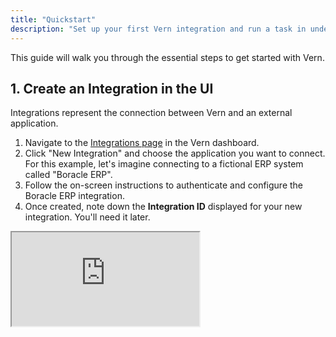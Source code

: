 ```yaml
---
title: "Quickstart"
description: "Set up your first Vern integration and run a task in under 5 minutes"
---
```


This guide will walk you through the essential steps to get started with Vern.

## 1. Create an Integration in the UI

Integrations represent the connection between Vern and an external application.

1.  Navigate to the [Integrations page](https://vern.so/integrations) in the Vern dashboard.
2.  Click "New Integration" and choose the application you want to connect. For this example, let's imagine connecting to a fictional ERP system called "Boracle ERP".
3.  Follow the on-screen instructions to authenticate and configure the Boracle ERP integration.
4.  Once created, note down the **Integration ID** displayed for your new integration. You'll need it later.

<div style={{ position: "relative", paddingBottom: "56.25%", height: 0 }}>
  <iframe
    className="shadow-lg"
    style={{
      position: "absolute",
      top: 0,
      left: 0,
      width: "100%",
      height: "100%",
    }}
    src="https://www.tella.tv/video/cm97z0lbw000m0bjj3z8q5v4n/embed?b=0&title=0&a=1&loop=1&autoPlay=true&t=0&muted=1&wt=0"
    allowFullScreen={true}
    allowTransparency={false}
  />
</div>
## 2. Create a Task in the UI

Tasks define the specific actions Vern can perform within an integration.

1.  Navigate to the [Tasks page](https://vern.so/tasks) in the Vern dashboard.
2.  Click "New Task" and select the Integration you just created (Boracle ERP).
3.  Define the task. For our example, let's create a task called "Add Inventory Item". Configure the necessary inputs (e.g., item name, quantity, price) and how Vern should interact with Boracle ERP's API to add the item.
4.  Once created, note down the **Task ID** displayed for your new task.

<div style={{ position: "relative", paddingBottom: "56.25%", height: 0 }}>
  <iframe
    className="shadow-lg"
    style={{
      position: "absolute",
      top: 0,
      left: 0,
      width: "100%",
      height: "100%",
    }}
    src="https://www.tella.tv/video/cm9831o4j00000bih6mv481m2/embed?b=0&title=0&a=1&loop=1&autoPlay=true&t=0&muted=1&wt=0"
    allowFullScreen={true}
    allowTransparency={false}
  />
</div>

## 3. (Optional) Create a Linked Profile in the UI

Linked Profiles store specific user credentials or configurations needed to execute tasks. If a task needs to act on behalf of a specific user (like our "Add Inventory Item" example which needs a Boracle ERP user's credentials), you'll create a Linked Profile.

1.  Navigate to the [Profiles page](https://vern.so/profiles) in the Vern dashboard.
2.  Click "New Profile" and select the Integration you created earlier (Boracle ERP).
3.  Give the profile an email (only used as an identifier, we don't send them anything).
4.  Once created, note down the **Profile ID**.
5.  Copy the **Magic Link** provided after profile creation.
6.  Send this Magic Link to the end-user. They can use this link (which directs to `https://vern.so/profiles/[PROFILE_ID]`) to authenticate and provide their credentials for the Boracle ERP integration.

<div style={{ position: "relative", paddingBottom: "56.25%", height: 0 }}>
  <iframe
    className="shadow-lg"
    style={{
      position: "absolute",
      top: 0,
      left: 0,
      width: "100%",
      height: "100%",
    }}
    src="https://www.tella.tv/video/cm97y8g9c000g0bl2bqibh9ns/embed?b=0&title=0&a=1&loop=1&autoPlay=true&t=0&muted=1&wt=0"
    allowFullScreen={true}
    allowTransparency={false}
  />
</div>

<Note>
  You only need to create a Linked Profile if the Task requires specific user
  credentials or configurations. Some tasks might operate at an integration
  level without needing a specific user profile.
</Note>

## 4. Create a Run via API

Runs execute a specific task, optionally using a Linked Profile.

Finally, let's trigger a run of the "Add Inventory Item" task.
You'll need your Vern API key and the **Task ID** from Step 2. If the task requires user-specific actions (like ours), you'll also need the **Profile ID** from Step 3.

```bash
curl -X POST https://api.vern.so/v1/runs \
  -H "Authorization: Bearer YOUR_VERN_API_KEY" \
  -H "Content-Type: application/json" \
  -d '{
    "task_id": "YOUR_ADD_ITEM_TASK_ID",
    "profile_id": "USER_JOHN_DOE_PROFILE_ID", // Include this line only if using a Profile from Step 3
    "inputs": {
      "item_name": "Flux Capacitor",
      "quantity": 1,
      "price": 150000
      // ... other inputs defined for the task
    }
  }'
```

Replace the placeholder IDs and API key. If using a profile, include the `"profile_id"` line and its value. This request tells Vern to execute the "Add Inventory Item" task, using the provided inputs. If a profile ID is included, it uses the credentials stored in that Linked Profile.

Vern will execute the task asynchronously. The API response will contain a **Run ID** which you can use to check the status and result of the run later.

## Next Steps

You've successfully connected an application, defined a task, linked a user profile, and executed a run!

Explore the documentation further to learn about:

- Handling different authentication methods for integrations.
- More complex task definitions.
- Polling for run results or using webhooks.
- Managing multiple profiles and integrations.
